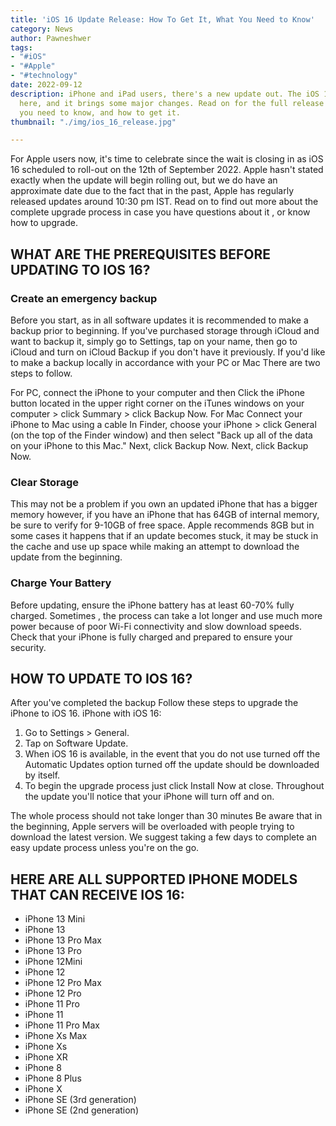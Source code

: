 ```yaml
---
title: 'iOS 16 Update Release: How To Get It, What You Need to Know'
category: News
author: Pawneshwer
tags:
- "#iOS"
- "#Apple"
- "#technology"
date: 2022-09-12
description: iPhone and iPad users, there's a new update out. The iOS 16 update is
  here, and it brings some major changes. Read on for the full release date, what
  you need to know, and how to get it.
thumbnail: "./img/ios_16_release.jpg"

---
```

For Apple users now, it's time to celebrate since the wait is closing in as iOS 16 scheduled to roll-out on the 12th of September 2022. Apple hasn't stated exactly when the update will begin rolling out, but we do have an approximate date due to the fact that in the past, Apple has regularly released updates around 10:30 pm IST. Read on to find out more about the complete upgrade process in case you have questions about it , or know how to upgrade.

## WHAT ARE THE PREREQUISITES BEFORE UPDATING TO IOS 16?

### Create an emergency backup

Before you start, as in all software updates it is recommended to make a backup prior to beginning. If you've purchased storage through iCloud and want to backup it, simply go to Settings, tap on your name, then go to iCloud and turn on iCloud Backup if you don't have it previously. If you'd like to make a backup locally in accordance with your PC or Mac There are two steps to follow.

For PC, connect the iPhone to your computer and then Click the iPhone button located in the upper right corner on the iTunes windows on your computer > click Summary > click Backup Now. For Mac Connect your iPhone to Mac using a cable In Finder, choose your iPhone > click General (on the top of the Finder window) and then select "Back up all of the data on your iPhone to this Mac." Next, click Backup Now. Next, click Backup Now.

### Clear Storage

This may not be a problem if you own an updated iPhone that has a bigger memory however, if you have an iPhone that has 64GB of internal memory, be sure to verify for 9-10GB of free space. Apple recommends 8GB but in some cases it happens that if an update becomes stuck, it may be stuck in the cache and use up space while making an attempt to download the update from the beginning.

### Charge Your Battery

Before updating, ensure the iPhone battery has at least 60-70% fully charged. Sometimes , the process can take a lot longer and use much more power because of poor Wi-Fi connectivity and slow download speeds. Check that your iPhone is fully charged and prepared to ensure your security.

## HOW TO UPDATE TO IOS 16?

After you've completed the backup Follow these steps to upgrade the iPhone to iOS 16. iPhone with iOS 16:

1. Go to Settings > General.
2. Tap on Software Update.
3. When iOS 16 is available, in the event that you do not use turned off the Automatic Updates option turned off the update should be downloaded by itself.
4. To begin the upgrade process just click Install Now at close. Throughout the update you'll notice that your iPhone will turn off and on.

The whole process should not take longer than 30 minutes Be aware that in the beginning, Apple servers will be overloaded with people trying to download the latest version. We suggest taking a few days to complete an easy update process unless you're on the go.

## HERE ARE ALL SUPPORTED IPHONE MODELS THAT CAN RECEIVE IOS 16:

* iPhone 13 Mini
* iPhone 13
* iPhone 13 Pro Max
* iPhone 13 Pro
* iPhone 12Mini
* iPhone 12
* iPhone 12 Pro Max
* iPhone 12 Pro
* iPhone 11 Pro
* iPhone 11
* iPhone 11 Pro Max
* iPhone Xs Max
* iPhone Xs
* iPhone XR
* iPhone 8
* iPhone 8 Plus
* iPhone X
* iPhone SE (3rd generation)
* iPhone SE (2nd generation)